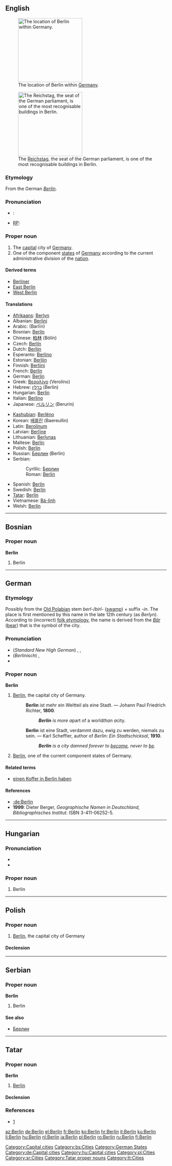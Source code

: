 {{wikipedia}}
{{also|Berlín}}
==English==
[[Image:Deutschland Lage Berlins.svg|thumb|200px|The location of Berlin within [[Germany]].]]

[[Image:Berlin reichstag CP.jpg|thumb|200px|The [[w:Reichstag (building)|Reichstag]], the seat of  the German parliament, is one of the most recognisable buildings in Berlin.]]

===Etymology===
From the German ''[[Berlin#German|Berlin]]''.

===Pronunciation===
* {{a|GenAM}}: {{IPA|[bɚˈlɪn]}}
* [[Received Pronunciation|RP]]: {{IPA|[bəˈlɪn]}}
*: {{rhymes|ɪn}}

===Proper noun===
{{en-proper noun}}

# The [[capital]] city of [[Germany]].
# One of the component [[state]]s of [[Germany]] according to the current administrative division of the [[nation]].

====Derived terms====
* [[Berliner]]
* [[East Berlin]]
* [[West Berlin]]

====Translations====
{{trans-top|capital city of Germany}}
* [[Afrikaans]]: [[Berlyn]]
* Albanian: [[Berlini]]
* Arabic: {{Arab|[[برلين]]}} (Barlīn)
* Bosnian: [[Berlin#Bosnian|Berlin]] {{m}}
* Chinese: [[柏林]] (Bólín)
* Czech: [[Berlín]] {{m}}
* Dutch: [[Berlijn]] {{n}}
* Esperanto: [[Berlino]]
* Estonian: [[Berliin]]
* Finnish: [[Berliini]]
* French: [[Berlin#French|Berlin]]
* German: [[Berlin#German|Berlin]] {{n}}
* Greek: [[Βερολίνο]] (Verolíno) {{n}}
* Hebrew: [[ברלין]] (Berlin) {{f}}
* Hungarian: [[Berlin#Hungarian|Berlin]]
* Italian: [[Berlino]] {{f}}
* Japanese: [[ベルリン]] (Berurin)
{{trans-mid}}
* [[Kashubian]]: [[Berlëno]]
* Korean: [[배를린]] (Baereullin)
* Latin: [[Berolinum]] {{n}}
* Latvian: [[Berlīne]] {{f}}
* Lithuanian: [[Berlynas]]
* Maltese: [[Berlin#Maltese|Berlin]]
* Polish: [[Berlin#Polish|Berlin]]
* Russian: [[Берлин]] (Berlín) {{m}}
* Serbian:
*: Cyrillic: [[Берлин#Serbian|Берлин]] {{m}}
*: Roman: [[Berlin#Serbian|Berlin]] {{m}}
* Spanish: [[Berlín]] {{m}}
* Swedish: [[Berlin#Swedish|Berlin]]
* [[Tatar]]: [[Berlin#Tatar|Berlin]]
* Vietnamese: [[Bá-linh]]
* Welsh: [[Berlin#Welsh|Berlin]] {{f}}
{{trans-bottom}}

[[Category:Capital cities]]

----

==Bosnian==

===Proper noun===
'''Berlin''' {{m}}

# Berlin

[[Category:bs:Cities]]

----

==German==

===Etymology===
Possibly from the [[w:Polabian language|Old Polabian]] stem ''berl-''/''birl-'' ([[swamp]]) + suffix ''-in''. The place is first mentioned by this name in the late 12th century (as ''Berlyn''). According to (incorrect) [[folk etymology]], the name is derived from the ''[[Bär]]'' ([[bear]]) that is the symbol of the city.

===Pronunciation===
* (''Standard New High German'') {{IPA|[bɛɐˈliːn]|lang=de}}, {{IPA|[bɛʁˈliːn]|lang=de}},
* (''Berlinisch'') {{IPA|[baliːn]|lang=de}}, {{IPA|[baliːən]|lang=de}}
* {{Audio|De-Berlin-pronunciation.ogg|Berlin}}

===Proper noun===
'''Berlin''' {{n}}

# [[Berlin#English|Berlin]], the capital city of Germany.
#: '''Berlin''' ist mehr ein Weltteil als eine Stadt. &mdash; Johann Paul Friedrich Richter, '''1800'''.
#:: '''''Berlin''' is more a ''part of a world'' than a ''city''.''
#: '''Berlin''' ist eine Stadt, verdammt dazu, ewig zu werden, niemals zu sein. &mdash; Karl Scheffler, author of ''Berlin: Ein Stadtschicksal'', '''1910'''.
#:: '''''Berlin''' is a city damned forever to [[become]], never to [[be]].''
# [[Berlin#English|Berlin]], one of the current component states of Germany.

====Related terms====
* [[einen Koffer in Berlin haben]]

====References====
* [[:de:Berlin]]
* '''1999''': Dieter Berger, ''Geographische Namen in Deutschland, Bibliographisches Institut''. ISBN 3-411-06252-5.

[[Category:German States]]
[[Category:de:Capital cities]]

----

==Hungarian==

===Pronunciation===
* {{IPA|/ˈbɛrlin/|lang=hu}}
* {{hyphenation|Ber|lin}}

===Proper noun===
{{infl|hu|proper noun}}

# Berlin

[[Category:hu:Capital cities]]

----

==Polish==

===Proper noun===
{{infl|pl|proper noun|g=m}}

# [[Berlin#English|Berlin]], the capital city of Germany

====Declension====
{{pl-decl-noun-sing|Berlin|Berlina|Berlinowi|Berlin|Berlinem|Berlinie|Berlinie}}

[[Category:pl:Cities]]

----

==Serbian==

===Proper noun===
'''Berlin''' {{m}}

# Berlin

====See also====
* [[Берлин#Serbian|Берлин]]

[[Category:sr:Cities]]

----

==Tatar==

===Proper noun===
'''Berlin'''

# [[Berlin#English|Berlin]]

====Declension====
{{tt-latin-noun|nıñ|ga|nı|da|dan}}

===References===
* [http://www.azatliq.org/analysis/analysis/tb/2003/01/BB6CA28F-3929-4E12-BCF8-C68A65991966.asp]

[[Category:Tatar proper nouns]]
[[Category:tt:Cities]]

[[az:Berlin]]
[[de:Berlin]]
[[el:Berlin]]
[[fr:Berlin]]
[[ko:Berlin]]
[[hr:Berlin]]
[[it:Berlin]]
[[ku:Berlin]]
[[li:Berlin]]
[[hu:Berlin]]
[[nl:Berlin]]
[[ja:Berlin]]
[[pl:Berlin]]
[[ro:Berlin]]
[[ru:Berlin]]
[[fi:Berlin]]